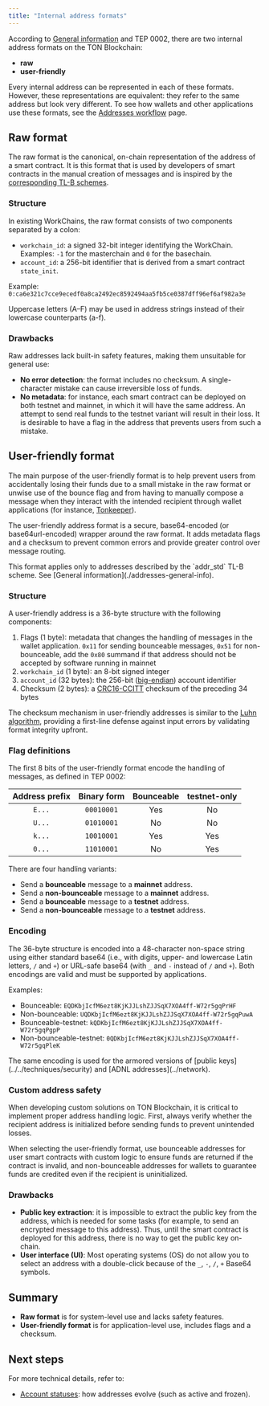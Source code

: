 ```yaml
---
title: "Internal address formats"
---
```


According to [General information](./addresses-general-info) and TEP 0002, there are two internal address formats on the TON Blockchain:

- **raw**
- **user-friendly**

Every internal address can be represented in each of these formats. However, these representations are equivalent: they refer to the same address but look very different.
To see how wallets and other applications use these formats, see the [Addresses workflow](../../ecosystem/wallet-apps/addresses-workflow) page.

## Raw format

The raw format is the canonical, on-chain representation of the address of a smart contract.
It is this format that is used by developers of smart contracts in the manual creation
of messages and is inspired by the [corresponding TL-B schemes](https://github.com/ton-blockchain/ton/blob/cac968f77dfa5a14e63db40190bda549f0eaf746/crypto/block/block.tlb#L100-L110).

### Structure

In existing WorkChains, the raw format consists of two components separated by a colon:

- `workchain_id`: a signed 32-bit integer identifying the WorkChain.<br />
  Examples: `-1` for the masterchain and `0` for the basechain.
- `account_id`: a 256-bit identifier that is derived from a smart contract `state_init`.

Example:
`0:ca6e321c7cce9ecedf0a8ca2492ec8592494aa5fb5ce0387dff96ef6af982a3e`

Uppercase letters (A–F) may be used in address strings instead of their lowercase counterparts (a-f).

### Drawbacks

Raw addresses lack built-in safety features, making them unsuitable for general use:

- **No error detection**: the format includes no checksum. A single-character mistake can cause irreversible loss of funds.
- **No metadata**: for instance, each smart contract can be deployed on both testnet and mainnet, in which it will have the same address.
  An attempt to send real funds to the testnet variant will result in their loss. It is desirable to have a flag in the address that prevents users from such a mistake.

## User-friendly format

The main purpose of the user-friendly format is to help prevent users from accidentally losing their funds due to a small mistake
in the raw format or unwise use of the bounce flag and from having to manually compose a message when they interact with the
intended recipient through wallet applications (for instance, [Tonkeeper](https://tonkeeper.com/)).

The user-friendly address format is a secure, base64-encoded (or base64url-encoded) wrapper around the raw format. It adds metadata
flags and a checksum to prevent common errors and provide greater control over message routing.

<Aside
  type="danger"
  title="Warning"
>
  This format applies only to addresses described by the `addr_std` TL-B scheme. See [General information](./addresses-general-info).
</Aside>

### Structure

A user-friendly address is a 36-byte structure with the following components:

1. Flags (1 byte): metadata that changes the handling of messages in the wallet application. `0x11` for sending bounceable messages, `0x51` for non-bounceable, add the `0x80` summand if that address should not be accepted by software running in mainnet
1. `workchain_id` (1 byte): an 8-bit signed integer
1. `account_id` (32 bytes): the 256-bit ([big-endian](https://en.wikipedia.org/wiki/Endianness)) account identifier
1. Checksum (2 bytes): a [CRC16-CCITT](https://github.com/ton-blockchain/ton-kotlin/blob/main/crypto/src/crc16.kt) checksum of the preceding 34 bytes

The checksum mechanism in user-friendly addresses is similar to the [Luhn algorithm](https://en.wikipedia.org/wiki/Luhn_algorithm), providing a first-line defense against input errors by validating format integrity upfront.

### Flag definitions

The first 8 bits of the user-friendly format encode the handling of messages, as defined in TEP 0002:

| Address prefix | Binary form | Bounceable | testnet-only |
| :------------: | :---------: | :--------: | :----------: |
|     `E...`     |  `00010001` |     Yes    |      No      |
|     `U...`     |  `01010001` |     No     |      No      |
|     `k...`     |  `10010001` |     Yes    |      Yes     |
|     `0...`     |  `11010001` |     No     |      Yes     |

There are four handling variants:

- Send a **bounceable** message to a **mainnet** address.
- Send a **non-bounceable** message to a **mainnet** address.
- Send a **bounceable** message to a **testnet** address.
- Send a **non-bounceable** message to a **testnet** address.

### Encoding

The 36-byte structure is encoded into a 48-character non-space string using either standard base64 (i.e., with digits, upper- and lowercase Latin letters, `/` and `+`) or URL-safe base64 (with `_` and `-` instead of `/` and `+`). Both encodings are valid and must be supported by applications.

Examples:

- Bounceable: `EQDKbjIcfM6ezt8KjKJJLshZJJSqX7XOA4ff-W72r5gqPrHF`
- Non-bounceable: `UQDKbjIcfM6ezt8KjKJJLshZJJSqX7XOA4ff-W72r5gqPuwA`
- Bounceable-testnet: `kQDKbjIcfM6ezt8KjKJJLshZJJSqX7XOA4ff-W72r5gqPgpP`
- Non-bounceable-testnet: `0QDKbjIcfM6ezt8KjKJJLshZJJSqX7XOA4ff-W72r5gqPleK`

<Aside type="note">
  The same encoding is used for the armored versions of [public keys](../../techniques/security)
  and [ADNL addresses](../network).
</Aside>

### Custom address safety

When developing custom solutions on TON Blockchain, it is critical to implement proper address handling logic. First, always verify whether the recipient address is initialized before sending funds to prevent unintended losses.

When selecting the user-friendly format, use bounceable addresses for user smart contracts with custom logic to ensure funds are returned if the contract is invalid, and non-bounceable addresses for wallets to guarantee funds are credited even if the recipient is uninitialized.

### Drawbacks

- **Public key extraction**: it is impossible to extract the public key from the address, which is needed for some tasks (for example,
  to send an encrypted message to this address). Thus, until the smart contract is deployed for this address, there is no way to get the public key on-chain.
- **User interface (UI)**: Most operating systems (OS) do not allow you to select an address with a double-click because of the `_`, `-`, `/`, `+` Base64 symbols.

## Summary

- **Raw format** is for system-level use and lacks safety features.
- **User-friendly format** is for application-level use, includes flags and a checksum.

## Next steps

For more technical details, refer to:

- [Account statuses](../statuses): how addresses evolve (such as active and frozen).
